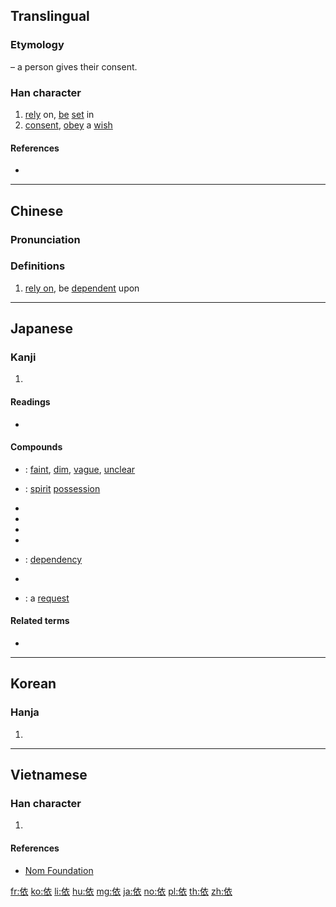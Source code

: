 ==Translingual==

===Etymology===
{{Han compound|人|alt1=亻|t1=person|衣|ls=psc|c1=s|c2=p}} – a person gives their consent.

===Han character===
{{Han char|rn=9|rad=人|as=06|sn=8|four=20232|canj=OYHV|ids=⿰亻衣}}

# [[rely]] on, [[be]] [[set]] in
# [[consent]], [[obey]] a [[wish]]

====References====
* {{Han ref|kx=0102.180|dkj=00607|dj=0217.020|hdz=10152.080|uh=4F9D|ud=20381|bh=A8CC|bd=43212}}

----

==Chinese==
{{zh-forms}}

===Pronunciation===
{{zh-pron
|m=yī
|c=ji1
|mc=y
|oc=y
|ma=
|cat=
}}

===Definitions===
{{zh-hanzi}}

# [[rely on]], be [[dependent]] upon

----

==Japanese==

===Kanji===
{{ja-kanji|grade=c|rs=人06}}

# {{defn|lang=ja|sort=人06}}

====Readings====
* {{ja-readings|goon=[[え]] (e)|kanon=[[い]] (i)|kun=[[よる]] ([[依る]], yoru)}}

====Compounds====
{{der-top|Compounds}}
* {{ja-r|依稀|いき}}: [[faint]], [[dim]], [[vague]], [[unclear]]
* {{ja-r|憑依|ひょうい}}: [[spirit]] [[possession]]
* {{ja-r|依願|いがん}}
* {{ja-r|依拠|いきょ}}
* {{ja-r|依嘱|いしょく}}
* {{ja-r|依然|いぜん}}
* {{ja-r|依存|いそん}}: [[dependency]]
* {{ja-r|依託|いたく}}
* {{ja-r|依頼|いらい}}: a [[request]]
{{der-bottom}}

====Related terms====
* {{l|ja|依って}}

----

==Korean==

===Hanja===
{{ko-hanja|hangeul=의|rv=ui|mr=ŭi}}

# {{defn|lang=ko|sort=人06}}

----

==Vietnamese==

===Han character===
{{vi-hantu|[[y]], [[e]], [[ỷ]], [[ỉa]]|rs=人06}}

# {{defn|lang=vi|sort=人06}}

====References====
* [http://nomfoundation.org/common/nom_details.php?codepoint=4f9d Nom Foundation]

[[fr:依]]
[[ko:依]]
[[li:依]]
[[hu:依]]
[[mg:依]]
[[ja:依]]
[[no:依]]
[[pl:依]]
[[th:依]]
[[zh:依]]